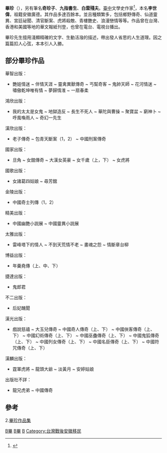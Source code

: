 {{Dead end}}
'''畢珍'''（{{bd|1929年|12月17日|1998年|3月21日|}}），另有筆名'''奇珍子'''、'''九指書生'''、'''白雲殘夫'''。[[臺中市|臺中]]文學史作家<ref>{{cite web |title=臺中文學史作家 |url=https://www.tlm.taichung.gov.tw/form/Details.aspx?Parser=2,8,46,95,,,46 |website=臺中文學館 |publisher=臺中市政府文化局 |accessdate=2016-08-15}}</ref>，本名'''李世偉'''，祖籍安徽廣德。其作品多達百餘本。並且種類繁多，包括鄉野傳奇、仙道靈異、宮廷祕聞、清官斷案、虎將殺敵、青樓艷史、浪漫戀情等等。作品曾在台灣、香港和美國等地的華文報紙刊登，也曾在電台、電視台播出。

畢珍先生擅用淺顯精確的文字、生動活潑的描述，帶出發人省思的人生道理。因之篇篇扣人心弦，本本引人入勝。

==部分畢珍作品==

華智出版：
* 艷娃情迷 ~ 伴情天涯 ~ 靈禽異獸傳奇 ~ 丐幫奇客 ~ 鬼帥天師 ~ 花河情迷 ~ 嘯傲乾坤唯有情 ~ 夢歸情淮 ~ 一扇春柔

鴻欣出版：
* 我的太太是女鬼 ~ 地獄造反 ~ 長生不死人 ~ 華陀與曹操 ~ 聚寶盆 ~ 窮神卜 ~ 呼風喚雨人 ~ 奇幻一先生

漢欣出版：
* 老子傳奇 ~ 包青天斷案（1，2） ~ 中國刑案傳奇

國家出版：
* 旦角 ~ 女舘傳奇 ~ 大漢女英豪 ~ 女千歲（上，下） ~ 女虎將

國歌出版：
* 女諸葛四姑娘 ~ 尋芳舘

金陵出版：
* 中國奇士列傳（1，2）

精美出版：
* 中國幽艷小説展 ~ 中國靈異小説展

太雅出版：
* 雷峰塔下的情人 ~ 不到天荒情不老 ~ 畫魂之怨 ~ 情斷章台柳

博益出版：
* 年羹堯傳（上、中、下）

捷達出版：
* 鬼郎君

不二出版：
* 后妃醜聞

漢光出版：
* 戲說慈禧 ~ 大玉兒傳奇 ~ 中國奇人傳奇（上、下） ~ 中國俠客傳奇（上、下） ~ 中國幻術傳奇（上、下） ~ 中國巫蠱傳奇（上、下） ~ 中國鬼狐傳奇（上、下） ~ 中國列女傳奇（上、下） ~ 中國名臣傳奇（上、下） ~ 中國符咒傳奇（上、下）

漢麟出版：
* 霆軍虎將 ~ 龍頭大爺 ~ 淡黃月 ~ 安婷姑娘

出版社不詳：
* 龍兄虎弟 ~ 中國傳奇

==參考==
{{Reflist}}2.[[iarchive:20200815_20200815_1714|畢珍作品集]]

{{DEFAULTSORT:B畢}}
[[Category:台灣作家|B畢]]
[[Category:廣德人|B畢]]
[[Category:李姓|B]]
[[Category:台灣戰後安徽移民|Category:台灣戰後安徽移民]]